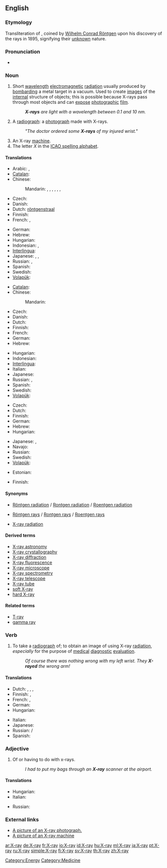 ==English==
{{wikipedia}}

===Etymology===
Transliteration of {{etyl|de}} {{term|X-Strahl|lang=de}}, coined by [[w:Wilhelm Conrad Röntgen|Wilhelm Conrad Röntgen]] upon his discovery of the rays in 1895, {{term|x}} signifying their [[unknown]] nature.

===Pronunciation===
* {{audio|en-us-X-ray.ogg|Audio (US)}}

===Noun===
{{en-noun|sg=[[X]]-[[ray]]}}

# Short [[wavelength]] [[electromagnetic]] [[radiation]] usually produced by [[bombard]]ing a metal target in a vacuum. Used to create [[image]]s of the [[internal]] structure of objects; this is possible because X-rays pass through most objects and can [[expose]] [[photographic]] [[film]].
#: '''''X-rays''' are light with a wavelength between 0.1 and 10 nm.''
# A [[radiograph]]: a [[photograph]] made with X-rays.
#: '' "The doctor ordered some '''X-rays''' of my injured wrist." ''
# An X-ray [[machine]].
# The letter ''X'' in the [[ICAO spelling alphabet]].

====Translations====
{{trans-top|short wavelength electromagnetic radiation}}
* Arabic: {{t|ar|أشعة إكس|m|p|tr='ashi33at 'eks}},  {{t|ar|أشعة سينية|m|p|tr='ashi33a siniyya}}
* [[Catalan]]: {{t|ca|raig X|m}}
* Chinese:
*: Mandarin: {{t|cmn|艾克斯射線|sc=Hani}}, {{t|cmn|艾克斯射线|tr=àikèsī-shèxiàn|sc=Hani}}, {{t|cmn|愛克斯射線|sc=Hani}}, {{t|cmn|爱克斯射线|tr=àikèsī-shèxiàn|sc=Hani}}, {{t|cmn|X射線|sc=Hani}}, {{t|cmn|X射线|tr=eks-shèxiàn|sc=Hani}}, {{t-|cmn|X光|tr=eks-guāng|sc=Hani}}
* Czech: {{t-|cs|rentgen|m}}
* Danish: {{t-|da|røntgenstråling}}
* Dutch: [[röntgenstraal]] {{f}}
* Finnish: {{t-|fi|röntgensäteily}}
* French: {{t+|fr|rayon X|m}}, {{t|fr|rayon Röntgen|m}}
{{trans-mid}}
* German: {{t|de|Röntgenstrahl|m}}
* Hebrew: {{t|he|קרני רנטגן|קַרנֵי רֶנְטְגֶן|f|tr=qārney rentgen}}
* Hungarian: {{t|hu|röntgensugárzás}}
* Indonesian: {{t|id|ronsen|xs=Indonesian}}, {{t|id|rontgen|xs=Indonesian}}
* [[Interlingua]]: {{t|ia|rayos röntgen|xs=Interlingua}}
* Japanese: {{t+|ja|X線|tr=ekkusu-sen}}, {{t+|ja|エックス線|tr=ekkusu-sen}}, {{t|ja|レントゲン|tr=rentogen}}
* Russian: {{t|ru|рентгеновский луч|m|tr=rentgénovskij luč}}, {{t|ru|рентген|m|tr=rentgén}}
* Spanish: {{t-|es|rayo X|m}}
* Swedish: {{t|sv|röntgenstråle|c}}
* [[Volapük]]: {{t|vo|räyastrals|xs=Volapük}}
{{trans-bottom}}

{{trans-top|photograph made with X-rays}}
* [[Catalan]]: {{t-|ca|radiografia|f}}
* Chinese:
*: Mandarin: {{t|zh|X光照片|tr=eks-guāngzhàopiàn|sc=Hani}}
* Czech: {{t-|cs|RTG|n}}
* Danish: {{t-|da|røntgenbillede|n}}
* Dutch: {{t+|nl|röntgenfoto|f}}
* Finnish: {{t-|fi|röntgenkuva}}
* French: {{t+|fr|radiographie|f}}
* German: {{t|de|Röntgenbild|n}}
* Hebrew: {{t|he|צילום רנטגן|m|tr=tsilum rentgen}}
{{trans-mid}}
* Hungarian: {{t-|hu|röntgen}}
* Indonesian: {{t|id|sinar-X|xs=Indonesian}}
* [[Interlingua]]: {{t|ia|röntgenogramma|xs=Interlingua}}
* Italian: {{t-|it|radiografia|f}}
* Japanese: {{t+|ja|レントゲン写真|tr=rentogen-shashin}}
* Russian: {{t|ru|рентген|m|tr=rentgén}}, {{t|ru|рентгенограмма|f|tr=rentgenográmma}}
* Spanish: {{t+|es|radiografía|f}}
* Swedish: {{t|sv|röntgenbild|c}}
* [[Volapük]]: {{t|vo|räyöf|xs=Volapük}}
{{trans-bottom}}

{{trans-top|X-ray machine}}
* Czech: {{t-|cs|rentgen|m}}
* Dutch: {{t-|nl|röntgenapparaat|n}}
* Finnish: {{t|fi|röntgenlaite}}
* German: {{t|de|Röntgenapparat|m}}
* Hebrew: {{t|he|מכונת רנטגן|f|tr=meḥonāt rentgen}}
* Hungarian: {{t|hu|röntgenberendezés}}
{{trans-mid}}
* Japanese: {{t+|ja|レントゲン撮影装置|tr=rentogen-satsueisochi}}, {{t+|ja|エックス線撮影装置|tr=ekkusu-sensatsueisōchi}}
* Navajo: {{tø|nv|beeʼaghádaʼdildlaadí}}
* Russian: {{t|ru|рентген|m|tr=rentgén}}
* Swedish: {{t|sv|röntgenapparat|c}}
* [[Volapük]]: {{t|vo|räyöm|xs=Volapük}}
{{trans-bottom}}

{{trans-top|the letter "X" in ICAO spelling alphabet}}
* Estonian: {{t|et|Iks}}
{{trans-mid}}
* Finnish: {{t-|fi|äksä}}
{{trans-bottom}}

====Synonyms====
* {{sense|radiation}} [[Röntgen radiation]] / [[Rontgen radiation]] / [[Roentgen radiation]]
* {{sense|radiation}}  [[Röntgen rays]] / [[Rontgen rays]] / [[Roentgen rays]]
* {{sense|radiation}}  [[X-ray radiation]]

====Derived terms====
* [[X-ray astronomy]]
* [[X-ray crystallography]]
* [[X-ray diffraction]]
* [[X-ray fluorescence]]
* [[X-ray microscope]]
* [[X-ray spectrometry]]
* [[X-ray telescope]]
* [[X-ray tube]]
* [[soft X-ray]]
* [[hard X-ray]]

====Related terms====
* [[T-ray]]
* [[gamma ray]]

===Verb===
{{en-verb}}

# {{transitive|informal}} To take a [[radiograph]] of; to obtain an image of using X-ray [[radiation]], ''especially'' for the purpose of [[medical]] [[diagnostic]] [[evaluation]].
#: ''Of course there was nothing wrong with my left wrist. They '''X-rayed''' the wrong arm!''

====Translations====
{{trans-top|to take a radiograph of}}
* Dutch: {{t|nl|doorlichten}}, {{t+|nl|bestralen}}, {{t|nl|röntgenen}}, {{t|nl|met röntgenstralen onderzoeken}}
* Finnish: {{t|fi|ottaa röntgenkuva}}, {{t|fi|röntgenkuvata}}
* French: {{t+|fr|radiographier}}, {{t|fr|soumettre à un examen radiographique}}
* German: {{t+|de|röntgen}}
* Hungarian: {{t|hu|röntgenez}}
{{trans-mid}}
* Italian: {{t-|it|radiografare}}
* Japanese: {{t|ja|レントゲンを撮る|tr=rentogen wo toru}}
* Russian: {{t|ru|просвечивать|tr=prosv'éčivat'}}/{{t|ru|просветить|tr=prosv'etít'}}
* Spanish: {{t-|es|radiografiar}}
{{trans-bottom}}

===Adjective===
{{en-adj|-}}

# Of or having to do with x-rays.
#: ''I had to put my bags through an '''X-ray''' scanner at the airport.''

====Translations====
{{trans-top|of or having to do with X-rays}}
* Hungarian: {{t-|hu|röntgen}}
* Italian: {{t-|it|radiografico}}
{{trans-mid}}
* Russian: {{t|ru|рентгеновский|tr=r'entg'énovskij}}
{{trans-bottom}}

===External links===
* [http://www.onlinetelemedicine.com/html/product/sam_images/X-Ray.jpg A picture of an X-ray photograph.]
* [http://www.iuk.edu/~koalhe/img/Equipment/xray.jpg A picture of an X-ray machine]

[[Category:Energy]]
[[Category:Medicine]]

[[ar:X-ray]]
[[de:X-ray]]
[[fr:X-ray]]
[[io:X-ray]]
[[id:X-ray]]
[[hu:X-ray]]
[[ml:X-ray]]
[[ja:X-ray]]
[[pt:X-ray]]
[[ru:X-ray]]
[[simple:X-ray]]
[[fi:X-ray]]
[[sv:X-ray]]
[[th:X-ray]]
[[zh:X-ray]]